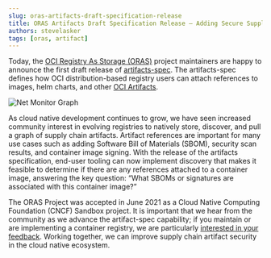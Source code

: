 ---
slug: oras-artifacts-draft-specification-release
title: ORAS Artifacts Draft Specification Release – Adding Secure Supply Chain Artifacts References
authors: stevelasker
tags: [oras, artifact]
---

Today, the [OCI Registry As Storage (ORAS)](https://oras.land/) project maintainers are happy to announce the first draft release of [artifacts-spec](https://github.com/oras-project/artifacts-spec/releases/tag/1.0.0-draft.1). The artifacts-spec defines how OCI distribution-based registry users can attach references to images, helm charts, and other [OCI Artifacts](https://github.com/opencontainers/artifacts).

<!--truncate-->

![Net Monitor Graph](./img/net-monitor-graph.png)

As cloud native development continues to grow, we have seen increased community interest in evolving registries to natively store, discover, and pull a graph of supply chain artifacts. Artifact references are important for many use cases such as adding Software Bill of Materials (SBOM), security scan results, and container image signing. With the release of the artifacts specification, end-user tooling can now implement discovery that makes it feasible to determine if there are any references attached to a container image, answering the key question: “What SBOMs or signatures are associated with this container image?” 

 
The ORAS Project was accepted in June 2021 as a Cloud Native Computing Foundation (CNCF) Sandbox project. It is important that we hear from the community as we advance the artifact-spec capability; if you maintain or are implementing a container registry, we are particularly [interested in your feedback](https://github.com/oras-project/artifacts-spec#community). Working together, we can improve supply chain artifact security in the cloud native ecosystem. 
